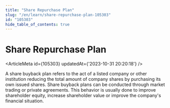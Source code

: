```yaml
---
title: "Share Repurchase Plan"
slug: "/en/learn/share-repurchase-plan-105303"
id: "105303"
hide_table_of_contents: true
---
```



# Share Repurchase Plan

<ArticleMeta id={105303} updatedAt={'2023-10-31 20:20:18'} />
<div className='border-solid border-b border-t-0 my-4 border-[var(--ifm-color-gray-300)]' />

A share buyback plan refers to the act of a listed company or other institution reducing the total amount of company shares by purchasing its own issued shares. Share buyback plans can be conducted through market trading or private agreements. This behavior is usually done to improve shareholder equity, increase shareholder value or improve the company's financial situation.
